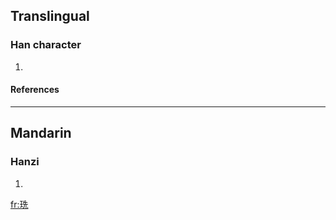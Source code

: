 ==Translingual==
===Han character===
{{Han char|rn=96|rad=玉|as=06|sn=10|four=1411<sub>1</sub>|canj=一土竹土山 (MGHGU)}}
# {{defn|Han|sort=玉06}}
====References====
{{Han ref|kx=0730.170|dkj=20943|dj=1142.030|hdz=21111.100|uh=73D7|ud=29655|bh=D2B9|bd=53945}}

----
==Mandarin==
===Hanzi===
{{cmn-hanzi|pin=[[xiān]] (xian1)|wg=hsien<sup>1</sup>}}
# {{defn|Mandarin}}

[[fr:珗]]